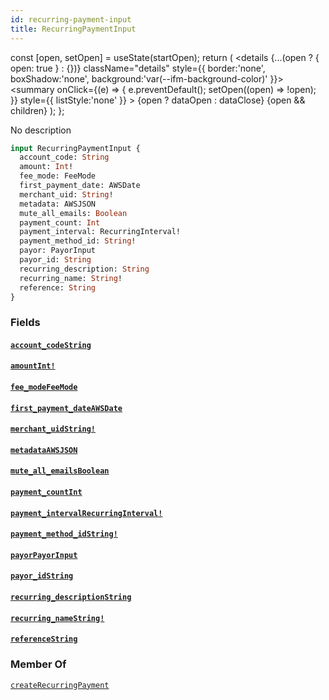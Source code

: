 ```yaml
---
id: recurring-payment-input
title: RecurringPaymentInput
---
```









  const [open, setOpen] = useState(startOpen);
  return (
    <details {...(open ? { open: true } : {})} className="details" style={{ border:'none', boxShadow:'none', background:'var(--ifm-background-color)' }}>
      <summary
        onClick={(e) => {
          e.preventDefault();
          setOpen((open) => !open);
        }}
        style={{ listStyle:'none' }}
      >
      {open ? dataOpen : dataClose}
      </summary>
      {open && children}
    </details>
  );
};








No description


```graphql
input RecurringPaymentInput {
  account_code: String
  amount: Int!
  fee_mode: FeeMode
  first_payment_date: AWSDate
  merchant_uid: String!
  metadata: AWSJSON
  mute_all_emails: Boolean
  payment_count: Int
  payment_interval: RecurringInterval!
  payment_method_id: String!
  payor: PayorInput
  payor_id: String
  recurring_description: String
  recurring_name: String!
  reference: String
}
```




### Fields

#### [`account_code`](#)<Bullet />[`String`](/docs/api/types/scalars/string)  
> 
> 
> 
> 

#### [`amount`](#)<Bullet />[`Int!`](/docs/api/types/scalars/int)  
> 
> 
> 
> 

#### [`fee_mode`](#)<Bullet />[`FeeMode`](/docs/api/types/enums/fee-mode)  
> 
> 
> 
> 

#### [`first_payment_date`](#)<Bullet />[`AWSDate`](/docs/api/types/scalars/awsdate)  
> 
> 
> 
> 

#### [`merchant_uid`](#)<Bullet />[`String!`](/docs/api/types/scalars/string)  
> 
> 
> 
> 

#### [`metadata`](#)<Bullet />[`AWSJSON`](/docs/api/types/scalars/awsjson)  
> 
> 
> 
> 

#### [`mute_all_emails`](#)<Bullet />[`Boolean`](/docs/api/types/scalars/boolean)  
> 
> 
> 
> 

#### [`payment_count`](#)<Bullet />[`Int`](/docs/api/types/scalars/int)  
> 
> 
> 
> 

#### [`payment_interval`](#)<Bullet />[`RecurringInterval!`](/docs/api/types/enums/recurring-interval)  
> 
> 
> 
> 

#### [`payment_method_id`](#)<Bullet />[`String!`](/docs/api/types/scalars/string)  
> 
> 
> 
> 

#### [`payor`](#)<Bullet />[`PayorInput`](/docs/api/types/inputs/payor-input)  
> 
> 
> 
> 

#### [`payor_id`](#)<Bullet />[`String`](/docs/api/types/scalars/string)  
> 
> 
> 
> 

#### [`recurring_description`](#)<Bullet />[`String`](/docs/api/types/scalars/string)  
> 
> 
> 
> 

#### [`recurring_name`](#)<Bullet />[`String!`](/docs/api/types/scalars/string)  
> 
> 
> 
> 

#### [`reference`](#)<Bullet />[`String`](/docs/api/types/scalars/string)  
> 
> 
> 
> 



### Member Of

[`createRecurringPayment`](/docs/api/api/mutations/create-recurring-payment)  <Badge class="badge badge--secondary" text="mutation"/>

